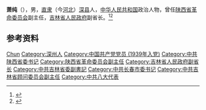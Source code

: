 '''萧纯'''（{{bd|1924年|}}），男，[[直隶|直隶]]（今[[河北|河北]]）[[深县|深县]]人，[[中华人民共和国|中华人民共和国]]政治人物，曾任[[陕西省革命委员会|陕西省革命委员会]]副主任，[[吉林省人民政府|吉林省人民政府]]副省长。<ref>{{Cite book|title=中华人民共和国职官志|author=何虎生, 李耀东, 向常福主编|publisher=中国社会出版社|year=2003|isbn=9787800883934|location=北京|pages=}}</ref><ref>{{Cite book|title=吉林省百科全书 • 下册|author=王云坤主编; 尤国, 尹峰文, 邢世杰等副主编|publisher=吉林人民出版社|year=1998|isbn=|location=长春|pages=}}</ref>

== 参考资料 ==
{{reflist}}

{{中国人物小作品}}

{{Authority control}}
{{DEFAULTSORT:Xiao萧}}
[[Category:萧姓|Chun]]
[[Category:深州人|Category:深州人]]
[[Category:中国共产党党员_(1939年入党)|Category:中国共产党党员 (1939年入党)]]
[[Category:中共陕西省委书记|Category:中共陕西省委书记]]
[[Category:陕西省革命委员会副主任|Category:陕西省革命委员会副主任]]
[[Category:吉林省人民政府副省长|Category:吉林省人民政府副省长]]
[[Category:中共吉林省委副書記|Category:中共吉林省委副書記]]
[[Category:中共长春市委书记|Category:中共长春市委书记]]
[[Category:中共吉林省顾问委员会副主任|Category:中共吉林省顾问委员会副主任]]
[[Category:中共八大代表|Category:中共八大代表]]